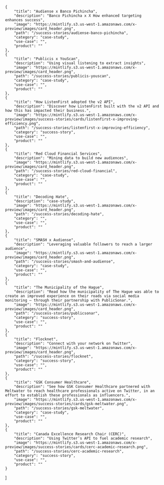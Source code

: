     {
        "title": "Audiense x Banco Pichincha",
        "description": "Banco Pichincha x X How enhanced targeting enhances success",
        "image": "https://mintlify.s3.us-west-1.amazonaws.com/x-preview/images/card_header.png",
        "path": "/success-stories/audiense-banco-pichincha",
        "category": "case-study",
        "use-case": "",
        "product": ""
    },
    {
        "title": "Publicis x YouScan",
        "description": "Using visual listening to extract insights",
        "image": "https://mintlify.s3.us-west-1.amazonaws.com/x-preview/images/card_header.png",
        "path": "/success-stories/publicis-youscan",
        "category": "case-study",
        "use-case": "",
        "product": ""
    },
    {
        "title": "How ListenFirst adopted the v2 API",
        "description": "Discover how ListenFirst built with the v2 API and how this has impacted their business.",
        "image": "https://mintlify.s3.us-west-1.amazonaws.com/x-preview/images/success-stories/cards/listenfirst-x-improving-efficiency.png",
        "path": "/success-stories/listenfirst-x-improving-efficiency",
        "category": "success-story",
        "use-case": "",
        "product": ""
    },
    {
        "title": "Red Cloud Financial Services",
        "description": "Mining data to build new audiences",
        "image": "https://mintlify.s3.us-west-1.amazonaws.com/x-preview/images/card_header.png",
        "path": "/success-stories/red-cloud-financial",
        "category": "case-study",
        "use-case": "",
        "product": ""
    },
    {
        "title": "Decoding Hate",
        "description": "case-study",
        "image": "https://mintlify.s3.us-west-1.amazonaws.com/x-preview/images/card_header.png",
        "path": "/success-stories/decoding-hate",
        "category": "",
        "use-case": "",
        "product": ""
    },
    {
        "title": "SMASH x Audiense",
        "description": "Leveraging valuable followers to reach a larger audience",
        "image": "https://mintlify.s3.us-west-1.amazonaws.com/x-preview/images/card_header.png",
        "path": "/success-stories/smash-and-audiense",
        "category": "case-study",
        "use-case": "",
        "product": ""
    },
    {
        "title": "The Municipality of the Hague",
        "description": "Read how the municipality of The Hague was able to create an improved experience on their roads via social media monitoring — through their partnership with PublicSonar.",
        "image": "https://mintlify.s3.us-west-1.amazonaws.com/x-preview/images/card_header.png",
        "path": "/success-stories/publicsonar",
        "category": "success-story",
        "use-case": "",
        "product": ""
    },
    {
        "title": "Flocknet",
        "description": "Connect with your network on Twitter",
        "image": "https://mintlify.s3.us-west-1.amazonaws.com/x-preview/images/card_header.png",
        "path": "/success-stories/flocknet",
        "category": "success-story",
        "use-case": "",
        "product": ""
    },
    {
        "title": "GSK Consumer Healthcare",
        "description": "See how GSK Consumer Healthcare partnered with Meltwater to reach healthcare professionals active on Twitter, in an effort to establish these professionals as influencers.",
        "image": "https://mintlify.s3.us-west-1.amazonaws.com/x-preview/images/success-stories/cards/gsk-meltwater.png",
        "path": "/success-stories/gsk-meltwater",
        "category": "case-study",
        "use-case": "",
        "product": ""
    },
    {
        "title": "Canada Excellence Research Chair (CERC)",
        "description": "Using Twitter’s API to fuel academic research",
        "image": "https://mintlify.s3.us-west-1.amazonaws.com/x-preview/images/success-stories/cards/cerc-academic-research.png",
        "path": "/success-stories/cerc-academic-research",
        "category": "success-story",
        "use-case": "",
        "product": ""
    }
]